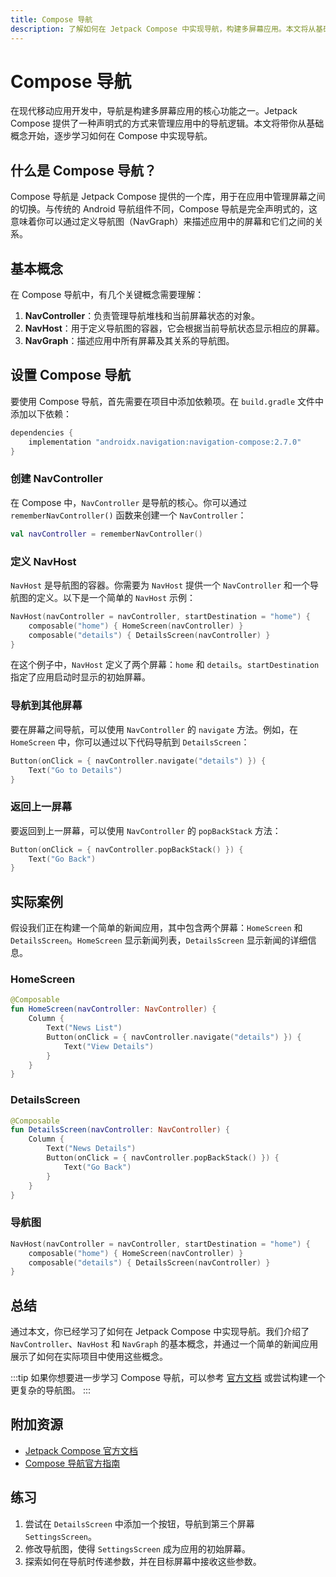 ```yaml
---
title: Compose 导航
description: 了解如何在 Jetpack Compose 中实现导航，构建多屏幕应用。本文将从基础概念讲起，逐步引导你掌握 Compose 导航的核心用法。
---
```


# Compose 导航

在现代移动应用开发中，导航是构建多屏幕应用的核心功能之一。Jetpack Compose 提供了一种声明式的方式来管理应用中的导航逻辑。本文将带你从基础概念开始，逐步学习如何在 Compose 中实现导航。

## 什么是 Compose 导航？

Compose 导航是 Jetpack Compose 提供的一个库，用于在应用中管理屏幕之间的切换。与传统的 Android 导航组件不同，Compose 导航是完全声明式的，这意味着你可以通过定义导航图（NavGraph）来描述应用中的屏幕和它们之间的关系。

## 基本概念

在 Compose 导航中，有几个关键概念需要理解：

1. **NavController**：负责管理导航堆栈和当前屏幕状态的对象。
2. **NavHost**：用于定义导航图的容器，它会根据当前导航状态显示相应的屏幕。
3. **NavGraph**：描述应用中所有屏幕及其关系的导航图。

## 设置 Compose 导航

要使用 Compose 导航，首先需要在项目中添加依赖项。在 `build.gradle` 文件中添加以下依赖：

```kotlin
dependencies {
    implementation "androidx.navigation:navigation-compose:2.7.0"
}
```

### 创建 NavController

在 Compose 中，`NavController` 是导航的核心。你可以通过 `rememberNavController()` 函数来创建一个 `NavController`：

```kotlin
val navController = rememberNavController()
```

### 定义 NavHost

`NavHost` 是导航图的容器。你需要为 `NavHost` 提供一个 `NavController` 和一个导航图的定义。以下是一个简单的 `NavHost` 示例：

```kotlin
NavHost(navController = navController, startDestination = "home") {
    composable("home") { HomeScreen(navController) }
    composable("details") { DetailsScreen(navController) }
}
```

在这个例子中，`NavHost` 定义了两个屏幕：`home` 和 `details`。`startDestination` 指定了应用启动时显示的初始屏幕。

### 导航到其他屏幕

要在屏幕之间导航，可以使用 `NavController` 的 `navigate` 方法。例如，在 `HomeScreen` 中，你可以通过以下代码导航到 `DetailsScreen`：

```kotlin
Button(onClick = { navController.navigate("details") }) {
    Text("Go to Details")
}
```

### 返回上一屏幕

要返回到上一屏幕，可以使用 `NavController` 的 `popBackStack` 方法：

```kotlin
Button(onClick = { navController.popBackStack() }) {
    Text("Go Back")
}
```

## 实际案例

假设我们正在构建一个简单的新闻应用，其中包含两个屏幕：`HomeScreen` 和 `DetailsScreen`。`HomeScreen` 显示新闻列表，`DetailsScreen` 显示新闻的详细信息。

### HomeScreen

```kotlin
@Composable
fun HomeScreen(navController: NavController) {
    Column {
        Text("News List")
        Button(onClick = { navController.navigate("details") }) {
            Text("View Details")
        }
    }
}
```

### DetailsScreen

```kotlin
@Composable
fun DetailsScreen(navController: NavController) {
    Column {
        Text("News Details")
        Button(onClick = { navController.popBackStack() }) {
            Text("Go Back")
        }
    }
}
```

### 导航图

```kotlin
NavHost(navController = navController, startDestination = "home") {
    composable("home") { HomeScreen(navController) }
    composable("details") { DetailsScreen(navController) }
}
```

## 总结

通过本文，你已经学习了如何在 Jetpack Compose 中实现导航。我们介绍了 `NavController`、`NavHost` 和 `NavGraph` 的基本概念，并通过一个简单的新闻应用展示了如何在实际项目中使用这些概念。

:::tip
如果你想要进一步学习 Compose 导航，可以参考 [官方文档](https://developer.android.com/jetpack/compose/navigation) 或尝试构建一个更复杂的导航图。
:::

## 附加资源

- [Jetpack Compose 官方文档](https://developer.android.com/jetpack/compose)
- [Compose 导航官方指南](https://developer.android.com/jetpack/compose/navigation)

## 练习

1. 尝试在 `DetailsScreen` 中添加一个按钮，导航到第三个屏幕 `SettingsScreen`。
2. 修改导航图，使得 `SettingsScreen` 成为应用的初始屏幕。
3. 探索如何在导航时传递参数，并在目标屏幕中接收这些参数。
